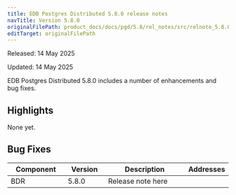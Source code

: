 ```yaml
---
title: EDB Postgres Distributed 5.8.0 release notes
navTitle: Version 5.8.0
originalFilePath: product_docs/docs/pgd/5.8/rel_notes/src/relnote_5.8.0.yml
editTarget: originalFilePath
---
```


Released: 14 May 2025

Updated: 14 May 2025

EDB Postgres Distributed 5.8.0 includes a number of enhancements and bug fixes.

## Highlights

None yet. 

## Bug Fixes

<table class="table w-100"><thead><tr><th>Component</th><th>Version</th><th>Description</th><th width="10%">Addresses</th></tr></thead><tbody>
<tr><td>BDR</td><td>5.8.0</td><td>Release note here</td><td></td></tr>
</tbody></table>


